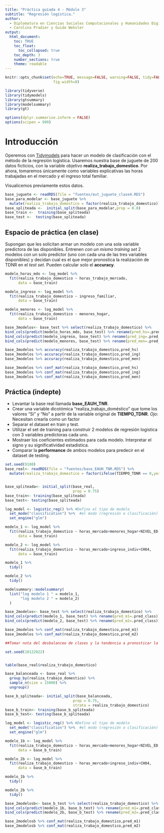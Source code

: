 ```yaml
---
title: "Práctica guíada 4 - Módulo 3"
subtitle: "Regresión logística."
author: 
  - Diplomatura en Ciencias Sociales Computacionales y Humanidades Digitales (IDAES-UNSAM). Marzo/Abril 2023
  - Carolina Pradier y Guido Weksler
output: 
  html_document:
    toc: TRUE
    toc_float:
      toc_collapsed: true
    toc_depth: 3
    number_sections: true
    theme: readable
---
```


```r
knitr::opts_chunk$set(echo=TRUE, message=FALSE, warning=FALSE, tidy=FALSE,comment = FALSE,
                      fig.width=8)
```

```r
library(tidyverse)
library(tidymodels)
library(gtsummary)
library(modelsummary)
library(gt)

options(dplyr.summarise.inform = FALSE)
options(scipen = 999)
```


# Introducción     

Operemos con [Tidymodels](https://www.tidymodels.org/) para hacer un modelo de clasificación con el método de la regresión logística. Usaremos nuestra base de juguete de 200 datos ficticios, con la variable objetivo **realiza_trabajo_domestico**. Por ahora, tomaremos únicamente como variables explicativas las horas trabajadas en el mercado y el ingreso total familiar.    

Visualicemos previamente estos datos. 

```r
base_juguete <- readRDS(file = "fuentes/eut_juguete_clase4.RDS")
base_para_modelar <- base_juguete %>% 
  mutate(realiza_trabajo_domestico = factor(realiza_trabajo_domestico))
base_spliteada <-  initial_split(base_para_modelar,prop = 0.8)
base_train <-  training(base_spliteada)
base_test <-  testing(base_spliteada)

```


## Espacio de práctica (en clase)   
Supongan que les solicitan armar un modelo con una sola variable predictora de las disponibles. Entrenen *con un mismo training set* 2 modelos con un solo predictor (uno con cada una de las tres variables disponibles) y decidan cual es el que mejor pronostica la realización de TDNR en el *test set*. Pueden calcular solo el **accuracy**.
```r
modelo_horas_mdo <- log_model %>% 
  fit(realiza_trabajo_domestico ~ horas_trabajo_mercado,
      data = base_train)  

modelo_ingreso <- log_model %>% 
  fit(realiza_trabajo_domestico ~ ingreso_familiar,
      data = base_train)  

modelo_menores <- log_model %>% 
  fit(realiza_trabajo_domestico ~ menores_hogar,
      data = base_train) 

```

```r
base_3modelos<- base_test %>% select(realiza_trabajo_domestico) %>% 
bind_cols(predict(modelo_horas_mdo, base_test) %>% rename(pred_hs=.pred_class)) %>%  
bind_cols(predict(modelo_ingreso, base_test) %>% rename(pred_ing=.pred_class)) %>%  
bind_cols(predict(modelo_menores, base_test) %>% rename(pred_men=.pred_class))   

base_3modelos %>% accuracy(realiza_trabajo_domestico,pred_hs)
base_3modelos %>% accuracy(realiza_trabajo_domestico,pred_ing)
base_3modelos %>% accuracy(realiza_trabajo_domestico,pred_men)

base_3modelos %>% conf_mat(realiza_trabajo_domestico,pred_hs)
base_3modelos %>% conf_mat(realiza_trabajo_domestico,pred_ing)
base_3modelos %>% conf_mat(realiza_trabajo_domestico,pred_men)
```


## Práctica (indepte)         
- Levantar la base real llamada **base_EAUH_TNR**.     
- Crear una variable dicotómica "realiza_trabajo_doméstico" que tome los valores "Si" y "No" a partir de la variable original de **TIEMPO_TDNR**. *Ojo*: Necesitan crearla como un factor   
- Separar el dataset en train y test.       
- Utilizar el set de training para construir 2 modelos de regresión logistica con 3 variables predictoras cada uno.
- Mostraer los coeficientes estimados para cada modelo. Interpretar el signo y su significatividad estadística. 
- Comparar la **performance** de ambos modelos para predecir en el dataset de testing.  

```r
set.seed(9180)
base_real<- readRDS(file = "fuentes/base_EAUH_TNR.RDS") %>% 
  mutate(realiza_trabajo_domestico = factor(ifelse(TIEMPO_TDNR == 0,yes = "No",no = "Si")))


base_spliteada<- initial_split(base_real,
                               prop = 0.75)
base_train<- training(base_spliteada)
base_test<- testing(base_spliteada)

log_model <- logistic_reg() %>% #Defino el tipo de modelo
  set_mode("classification") %>%  #el modo (regresión o clasificación)
  set_engine("glm")

modelo_1 <- log_model %>% 
  fit(realiza_trabajo_domestico ~ horas_mercado+menores_hogar+NIVEL_ED,
      data = base_train)  

modelo_2 <- log_model %>% 
  fit(realiza_trabajo_domestico ~ horas_mercado+ingreso_indiv+CH04,
      data = base_train)  

modelo_1 %>% 
  tidy()

modelo_2 %>% 
  tidy()

modelsummary::modelsummary(
  list("log modelo 1 " = modelo_1,
       "log modelo 2 " = modelo_2)
  )

base_2modelos<- base_test %>% select(realiza_trabajo_domestico) %>% 
bind_cols(predict(modelo_1, base_test) %>% rename(pred_m1=.pred_class)) %>%  
bind_cols(predict(modelo_2, base_test) %>% rename(pred_m2=.pred_class)) 

base_2modelos %>% conf_mat(realiza_trabajo_domestico,pred_m1)
base_2modelos %>% conf_mat(realiza_trabajo_domestico,pred_m2)

##Tomar nota del desbalanceo de clases y la tendencia a pronosticar la clase mayoritaria#

```

```r
set.seed(18122022)


table(base_real$realiza_trabajo_domestico)

base_balanceada <- base_real %>% 
  group_by(realiza_trabajo_domestico) %>% 
  sample_n(size = 15000) %>% 
  ungroup()

base_b_spliteada<- initial_split(base_balanceada,
                               prop = 0.75,
                               strata = realiza_trabajo_domestico)
base_b_train<- training(base_b_spliteada)
base_b_test<- testing(base_b_spliteada)

log_model <- logistic_reg() %>% #Defino el tipo de modelo
  set_mode("classification") %>%  #el modo (regresión o clasificación)
  set_engine("glm")

modelo_1b <- log_model %>% 
  fit(realiza_trabajo_domestico ~ horas_mercado+menores_hogar+NIVEL_ED,
      data = base_b_train)  

modelo_2b <- log_model %>% 
  fit(realiza_trabajo_domestico ~ horas_mercado+ingreso_indiv+CH04,
      data = base_b_train)  

modelo_1b %>% 
  tidy()

modelo_2b %>% 
  tidy()

base_2modelosb<- base_b_test %>% select(realiza_trabajo_domestico) %>% 
bind_cols(predict(modelo_1b, base_b_test) %>% rename(pred_m1=.pred_class)) %>%  
bind_cols(predict(modelo_2b, base_b_test) %>% rename(pred_m2=.pred_class)) 

base_2modelosb %>% conf_mat(realiza_trabajo_domestico,pred_m1)
base_2modelosb %>% conf_mat(realiza_trabajo_domestico,pred_m2)


```

